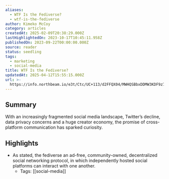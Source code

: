 ```yaml
---
aliases:
  - WTF Is the Fediverse?
  - wtf-is-the-fediverse
author: Kimeko McCoy
category: articles
createdAt: 2025-02-09T20:38:29.000Z
lastHighlightedOn: 2023-10-17T10:45:11.958Z
publishedOn: 2023-09-22T00:00:00.000Z
source: reader
status: seedling
tags:
  - marketing
  - social-media
title: WTF Is the Fediverse?
updatedAt: 2025-04-12T15:55:15.000Z
url: >-
  https://info.northbeam.io/e3t/Ctc/UC+113/d2FFQX04/MWHQSBbxDDMW3KDF9z75Td_ZVVm64t53RDk2N8fXWC63qgyTW8wLKSR6lZ3kXW5_pqP96vXG9XN4wj28Xv0jFbW43RKxw34Pl1yW4zxbGP1VR4vCW9kJ38P2GDrysW1WB0f24vzZNSW5y9zqc4q1KwtW8L0zRy1DXnRfN2FL813_0qWbW6Vj7SM6d9vQdW3FltFp5Vdwb1W2fmWyd1V3_5dW7hDXR1263ztZVg-Rm_91-lXSW7gpSkB7d9C65W46bCnv7mF0yYW4Rkh675MPG8wW6SYrg466WNjcW4Y0km-7kwxwXN2yHYvfWxvbQW2DhPTf64PrKdN4WHF7nxbKc1W7mr1lb9hByzhW7DXrFt4Kqm2tW1qdrHQ6mn8-9W1B43B27qKKlFV94Zjp47DBNqW5CVKPn6JY8X5f3xHKlx04
---
```

## Summary

With an increasingly fragmented social media landscape, Twitter’s decline, data privacy concerns and a huge creator economy, the promise of cross-platform communication has sparked curiosity.

## Highlights

- As stated, the fediverse an ad-free, community-owned, decentralized social networking protocol, in which independently hosted social platforms can interact with one another.
    - Tags: [[social-media]]
